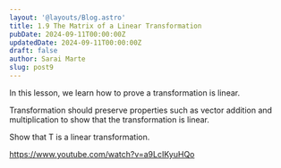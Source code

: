 ```yaml
---
layout: '@layouts/Blog.astro'
title: 1.9 The Matrix of a Linear Transformation 
pubDate: 2024-09-11T00:00:00Z 
updatedDate: 2024-09-11T00:00:00Z 
draft: false
author: Sarai Marte
slug: post9
---
```


In this lesson, we learn how to prove a transformation is linear. 

Transformation should preserve properties such as vector addition and multiplication to show that the transformation is linear. 

Show that T is a linear transformation. 

https://www.youtube.com/watch?v=a9LcIKyuHQo

